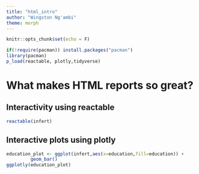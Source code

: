 ```yaml
---
title: "html_intro"
author: "Wingston Ng'ambi"
theme: morph
---
```


```r
knitr::opts_chunk$set(echo = F)

if(!require(pacman)) install.packages("pacman")
library(pacman)
p_load(reactable, plotly,tidyverse)

```


# What makes HTML reports so great?

:::{.panel-tabset}
## Interactivity using reactable 
```r
reactable(infert)
```
## Interactive plots using plotly 
```r
education_plot <- ggplot(infert,aes(x=education,fill=education)) +
         geom_bar()
ggplotly(education_plot)
       
```
:::
